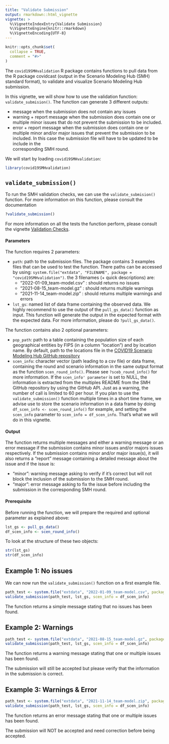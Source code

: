 ```yaml
---
title: "Validate Submission"
output: rmarkdown::html_vignette
vignette: >
  %\VignetteIndexEntry{Validate Submission}
  %\VignetteEngine{knitr::rmarkdown}
  %\VignetteEncoding{UTF-8}
---
```


```r
knitr::opts_chunk$set(
  collapse = TRUE,
  comment = "#>"
)
```

The `covid19SMHvalidation` R package contains functions to pull data from the 
R package covidcast (output in the Scenario Modeling Hub (SMH) standard format),
to validate and visualize Scenario Modeling Hub submission.

In this vignette, we will show how to use the validation function: 
`validate_submision()`. The function can generate 3 different outputs:

 * message when the submission does not contain any issues
 * warning + report message when the submission does contain one or multiple 
 minor issues that do not prevent the submission to be included.
 * error + report message when the submission does contain one or multiple 
 minor and/or major issues that prevent the submission to be included. In this 
 case the submission file will have to be updated to be include in the \
 corresponding SMH round. 

We will start by loading `covid19SMHvalidation`:

```r
library(covid19SMHvalidation)
```

## `validate_submission()`

To run the SMH validation checks, we can use the `validate_submision()` 
function. For more information on this function, please consult the 
documentation

```r
?validate_submission()
```

For more information on all the tests the function perform, please consult the
vignette [Validation Checks](validation-checks.html).

#### Parameters

The function requires 2 parameters:

* `path`: path to the submission files. The package contains 3 examples files 
that can be used to test the function. There paths can be accessed by using: 
`system.file("extdata", "FILENAME", package = "covid19SMHvalidation")`. the
3 filenames (+ quick descriptions) are:
    * "2022-01-09_team-model.csv" : should returns no issues
    * "2021-08-15_team-model.gz" : should returns multiple warnings
    * "2021-11-14_team-model.zip" : should returns multiple warnings and errors
* `lst_gs`: named list of data frame containing the observed data. 
We highly recommend to use the output of the `pull_gs_data()` function as input.
This function will generate the output in the expected format with the expected 
data. For more information, please do `?pull_gs_data()`.

The function contains also 2 optional parameters:

* `pop_path`: path to a table containing the population size of each 
geographical entities by FIPS (in a column "location") and by location name. 
By default, path to the locations file in the 
[COVID19 Scenario Modeling Hub GitHub repository](https://github.com/midas-network/covid19-scenario-modeling-hub/blob/master/data-locations/locations.csv)
* `scen_info`: character vector (path leading to a csv file) or data frame, 
containing the round and scenario information in the same output format as the 
function `scen_round_info()`. Please see `?sceb_round_info()` for more 
information. If the `scen_info' parameter` is set to NULL, the information is
extracted from the multiples README from the SMH GitHub repository by using the 
GitHub API. Just as a warning, the number of call is limited to 60 per hour. 
If you plan to use the `validate_submission()` function multiple times in a 
short time frame, we advise use to store the scenario information in a data 
frame by doing `df_scen_info <- scen_round_info()` for example, and setting the 
`scen_info` parameter to `scen_info = df_scen_info`. That's what we will do in
this vignette. 

#### Output

The function returns multiple messages and either a warning message or an error
message if the submission contains minor issues and/or majors issues 
respectively. 
If the submission contains minor and/or major issue(s), it will also returns
a "report" message containing a detailed message about the issue and if the
issue is:

* "minor": warning message asking to verify if it's correct but will not block
the inclusion of the submission to the SMH round.
* "major": error message asking to fix the issue before including the submission
in the corresponding SMH round.

#### Prerequisite

Before running the function, we will prepare the required and optional parameter
as explained above:

```r
lst_gs <- pull_gs_data()
df_scen_info <- scen_round_info()
```

To look at the structure of these two objects:

```r
str(lst_gs)
str(df_scen_info)
```

## Example 1: No issues

We can now run the `validate_submission()` function on a first example file.

```r
path_test <- system.file("extdata", "2022-01-09_team-model.csv", package = "covid19SMHvalidation")
validate_submission(path_test, lst_gs, scen_info = df_scen_info)
```

The function returns a simple message stating that no issues has been found.

## Example 2: Warnings

```r
path_test <- system.file("extdata", "2021-08-15_team-model.gz", package = "covid19SMHvalidation")
validate_submission(path_test, lst_gs, scen_info = df_scen_info)
```

The function returns a warning message stating that one or multiple issues 
has been found.

The submission will still be accepted but please verify that the information
in the submission is correct. 

## Example 3: Warnings & Error

```r
path_test <- system.file("extdata", "2021-11-14_team-model.zip", package = "covid19SMHvalidation")
validate_submission(path_test, lst_gs, scen_info = df_scen_info)
```

The function returns an error message stating that one or multiple issues 
has been found.

The submission will NOT be accepted and need correction before being accepted.

